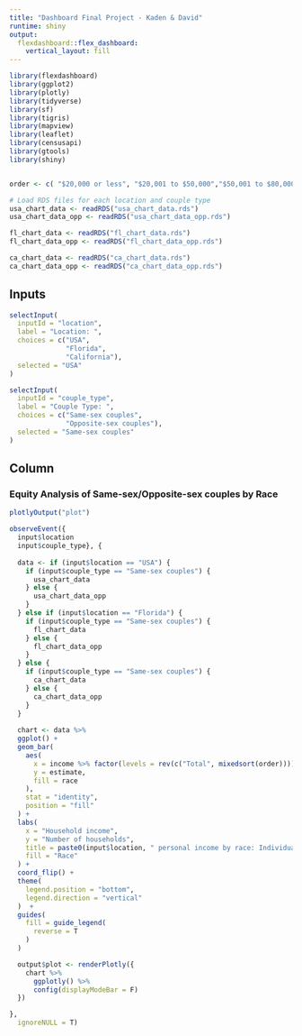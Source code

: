 ```yaml
---
title: "Dashboard Final Project - Kaden & David"
runtime: shiny
output: 
  flexdashboard::flex_dashboard:
    vertical_layout: fill
---
```


```r
library(flexdashboard)
library(ggplot2)
library(plotly)
library(tidyverse)
library(sf)
library(tigris)
library(mapview)
library(leaflet)
library(censusapi)
library(gtools)
library(shiny)


order <- c( "$20,000 or less", "$20,001 to $50,000","$50,001 to $80,000","$80,001 to $100,000","$100,001 to $150,000","$150,001 to $200,000","$200,001 to $250,000","$250,001 or more")

# Load RDS files for each location and couple type
usa_chart_data <- readRDS("usa_chart_data.rds")
usa_chart_data_opp <- readRDS("usa_chart_data_opp.rds")

fl_chart_data <- readRDS("fl_chart_data.rds")
fl_chart_data_opp <- readRDS("fl_chart_data_opp.rds")

ca_chart_data <- readRDS("ca_chart_data.rds")
ca_chart_data_opp <- readRDS("ca_chart_data_opp.rds")
```


Inputs {.sidebar}
-------------------------------------

```r
selectInput(
  inputId = "location",
  label = "Location: ",
  choices = c("USA",
              "Florida", 
              "California"),
  selected = "USA"
)
```

```r
selectInput(
  inputId = "couple_type",
  label = "Couple Type: ",
  choices = c("Same-sex couples",
              "Opposite-sex couples"),
  selected = "Same-sex couples"
)
```


Column
-------------------------------------

### Equity Analysis of Same-sex/Opposite-sex couples by Race

```r
plotlyOutput("plot")
```

```r
observeEvent({
  input$location
  input$couple_type}, {
  
  data <- if (input$location == "USA") {
    if (input$couple_type == "Same-sex couples") {
      usa_chart_data
    } else {
      usa_chart_data_opp
    }
  } else if (input$location == "Florida") {
    if (input$couple_type == "Same-sex couples") {
      fl_chart_data
    } else {
      fl_chart_data_opp
    }
  } else {
    if (input$couple_type == "Same-sex couples") {
      ca_chart_data
    } else {
      ca_chart_data_opp
    }
  }
  
  chart <- data %>%  
  ggplot() +
  geom_bar(
    aes(
      x = income %>% factor(levels = rev(c("Total", mixedsort(order)))),
      y = estimate,
      fill = race 
    ),
    stat = "identity",
    position = "fill"
  ) +
  labs(
    x = "Household income",
    y = "Number of households",
    title = paste0(input$location, " personal income by race: Individuals in ", input$couple_type),
    fill = "Race"
  ) +
  coord_flip() +
  theme(
    legend.position = "bottom",
    legend.direction = "vertical"
  )  +
  guides(
    fill = guide_legend(
      reverse = T
    )
  )

  output$plot <- renderPlotly({
    chart %>%
      ggplotly() %>%
      config(displayModeBar = F)
  })

},
  ignoreNULL = T)

```



<!-- Column -->
<!-- ------------------------------------- -->

<!-- ```{r} -->



<!-- ``` -->




<!-- ### USA Map -->

<!-- ```{r} -->
<!-- leafletOutput("map") -->
<!-- ``` -->

<!-- ```{r, context = "server"} -->
<!-- observeEvent({ -->
<!--   input$year -->
<!--   input$class}, -->
<!--   {  -->
<!-- couple_pal <- colorNumeric( -->
<!--   palette = "Blues", -->
<!--   domain =  -->
<!--     c(0,5) -->
<!-- ) -->

<!-- output$map <- renderLeaflet({ -->
<!-- leaflet() %>%  -->
<!--   addProviderTiles(providers$CartoDB.Positron) %>%  -->
<!--   addPolygons( -->
<!--     data = usa_pums_pop,  -->
<!--     fillColor = ~couple_pal (percent), -->
<!--     color = "white", -->
<!--     opacity = 0.5, -->
<!--     fillOpacity = 0.75, -->
<!--     weight = 1, -->
<!--     label = ~paste0( -->
<!--       round(percent*100)/100, -->
<!--       "% same-sex couples" -->
<!--     ), -->
<!--     highlightOptions = highlightOptions( -->
<!--       weight = 2, -->
<!--       opacity = 1 -->
<!--     ) -->
<!--   ) %>%  -->
<!--   addLegend( -->
<!--     data = usa_pums_pop, -->
<!--     pal = couple_pal, -->
<!--     values = 0:5, -->
<!--     title = "% same-sex relationships" -->
<!--   ) -->
<!-- }) -->

<!-- }) -->

<!-- ``` -->



